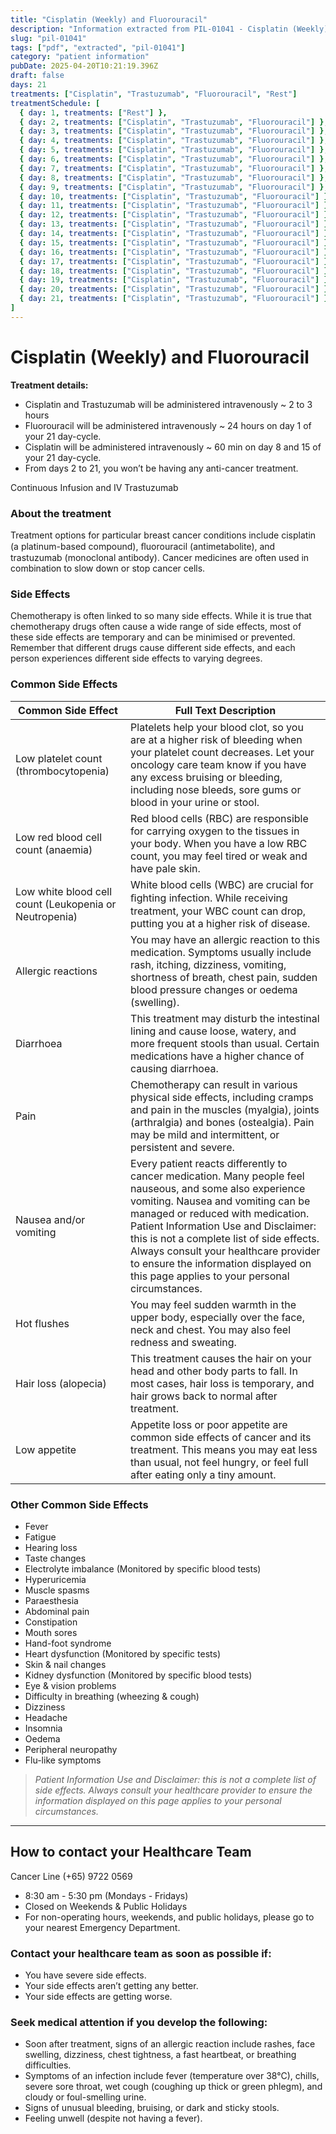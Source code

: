 ```yaml
---
title: "Cisplatin (Weekly) and Fluorouracil"
description: "Information extracted from PIL-01041 - Cisplatin (Weekly) and Fluorouracil Continuous Infusion and IV Trastuzumab.pdf"
slug: "pil-01041"
tags: ["pdf", "extracted", "pil-01041"]
category: "patient information"
pubDate: 2025-04-20T10:21:19.396Z
draft: false
days: 21
treatments: ["Cisplatin", "Trastuzumab", "Fluorouracil", "Rest"]
treatmentSchedule: [
  { day: 1, treatments: ["Rest"] },
  { day: 2, treatments: ["Cisplatin", "Trastuzumab", "Fluorouracil"] },
  { day: 3, treatments: ["Cisplatin", "Trastuzumab", "Fluorouracil"] },
  { day: 4, treatments: ["Cisplatin", "Trastuzumab", "Fluorouracil"] },
  { day: 5, treatments: ["Cisplatin", "Trastuzumab", "Fluorouracil"] },
  { day: 6, treatments: ["Cisplatin", "Trastuzumab", "Fluorouracil"] },
  { day: 7, treatments: ["Cisplatin", "Trastuzumab", "Fluorouracil"] },
  { day: 8, treatments: ["Cisplatin", "Trastuzumab", "Fluorouracil"] },
  { day: 9, treatments: ["Cisplatin", "Trastuzumab", "Fluorouracil"] },
  { day: 10, treatments: ["Cisplatin", "Trastuzumab", "Fluorouracil"] },
  { day: 11, treatments: ["Cisplatin", "Trastuzumab", "Fluorouracil"] },
  { day: 12, treatments: ["Cisplatin", "Trastuzumab", "Fluorouracil"] },
  { day: 13, treatments: ["Cisplatin", "Trastuzumab", "Fluorouracil"] },
  { day: 14, treatments: ["Cisplatin", "Trastuzumab", "Fluorouracil"] },
  { day: 15, treatments: ["Cisplatin", "Trastuzumab", "Fluorouracil"] },
  { day: 16, treatments: ["Cisplatin", "Trastuzumab", "Fluorouracil"] },
  { day: 17, treatments: ["Cisplatin", "Trastuzumab", "Fluorouracil"] },
  { day: 18, treatments: ["Cisplatin", "Trastuzumab", "Fluorouracil"] },
  { day: 19, treatments: ["Cisplatin", "Trastuzumab", "Fluorouracil"] },
  { day: 20, treatments: ["Cisplatin", "Trastuzumab", "Fluorouracil"] },
  { day: 21, treatments: ["Cisplatin", "Trastuzumab", "Fluorouracil"] }
]
---
```



# Cisplatin (Weekly) and Fluorouracil

<TreatmentGrid treatmentSchedule={treatmentSchedule} />



**Treatment details:**
- Cisplatin and Trastuzumab will be administered intravenously ~ 2 to 3 hours
- Fluorouracil will be administered intravenously ~ 24 hours on day 1 of your 21 day-cycle.
- Cisplatin will be administered intravenously ~ 60 min on day 8 and 15 of your 21 day-cycle.
- From days 2 to 21, you won’t be having any anti-cancer treatment.

Continuous Infusion and IV Trastuzumab

### About the treatment
Treatment options for particular breast cancer conditions include cisplatin (a platinum-based
compound), ﬂuorouracil (antimetabolite), and trastuzumab (monoclonal antibody). Cancer medicines
are often used in combination to slow down or stop cancer cells.

### Side Effects
Chemotherapy is often linked to so many side effects. While it is true that chemotherapy drugs often
cause a wide range of side effects, most of these side effects are temporary and can be minimised or
prevented. Remember that different drugs cause different side effects, and each person experiences
different side effects to varying degrees.

### Common Side Effects

| Common Side Effect | Full Text Description |
|--------------------|----------------------|
| Low platelet count (thrombocytopenia) | Platelets help your blood clot, so you are at a higher risk of bleeding when your platelet count decreases. Let your oncology care team know if you have any excess bruising or bleeding, including nose bleeds, sore gums or blood in your urine or stool. |
| Low red blood cell count (anaemia) | Red blood cells (RBC) are responsible for carrying oxygen to the tissues in your body. When you have a low RBC count, you may feel tired or weak and have pale skin. |
| Low white blood cell count (Leukopenia or Neutropenia) | White blood cells (WBC) are crucial for ﬁghting infection. While receiving treatment, your WBC count can drop, putting you at a higher risk of disease. |
| Allergic reactions | You may have an allergic reaction to this medication. Symptoms usually include rash, itching, dizziness, vomiting, shortness of breath, chest pain, sudden blood pressure changes or oedema (swelling). |
| Diarrhoea | This treatment may disturb the intestinal lining and cause loose, watery, and more frequent stools than usual. Certain medications have a higher chance of causing diarrhoea. |
| Pain | Chemotherapy can result in various physical side effects, including cramps and pain in the muscles (myalgia), joints (arthralgia) and bones (ostealgia). Pain may be mild and intermittent, or persistent and severe. |
| Nausea and/or vomiting | Every patient reacts differently to cancer medication. Many people feel nauseous, and some also experience vomiting. Nausea and vomiting can be managed or reduced with medication. Patient Information Use and Disclaimer: this is not a complete list of side effects. Always consult your healthcare provider to ensure the information displayed on this page applies to your personal circumstances. |
| Hot flushes | You may feel sudden warmth in the upper body, especially over the face, neck and chest. You may also feel redness and sweating. |
| Hair loss (alopecia) | This treatment causes the hair on your head and other body parts to fall. In most cases, hair loss is temporary, and hair grows back to normal after treatment. |
| Low appetite | Appetite loss or poor appetite are common side effects of cancer and its treatment. This means you may eat less than usual, not feel hungry, or feel full after eating only a tiny amount. |

### Other Common Side Effects

- Fever
- Fatigue
- Hearing loss
- Taste changes
- Electrolyte imbalance (Monitored by specific blood tests)
- Hyperuricemia
- Muscle spasms
- Paraesthesia
- Abdominal pain
- Constipation
- Mouth sores
- Hand-foot syndrome
- Heart dysfunction (Monitored by specific tests)
- Skin & nail changes
- Kidney dysfunction (Monitored by specific blood tests)
- Eye & vision problems
- Difficulty in breathing (wheezing & cough)
- Dizziness
- Headache
- Insomnia
- Oedema
- Peripheral neuropathy
- Flu-like symptoms

> _Patient Information Use and Disclaimer: this is not a complete list of side effects. Always consult your healthcare provider to ensure the information displayed on this page applies to your personal circumstances._


---
## How to contact your Healthcare Team
<span class="text-red-500 font-bold text-xl">
Cancer Line (+65) 9722 0569
</span>

- 8:30 am - 5:30 pm (Mondays - Fridays)
- Closed on Weekends & Public Holidays
- For non-operating hours, weekends, and public holidays, please go to your nearest Emergency Department.

### Contact your healthcare team as soon as possible if:
- You have severe side effects.
- Your side effects aren’t getting any better.
- Your side effects are getting worse.

### Seek medical attention if you develop the following:
- Soon after treatment, signs of an allergic reaction include rashes, face swelling, dizziness, chest tightness, a fast heartbeat, or breathing difficulties.
- Symptoms of an infection include fever (temperature over 38°C), chills, severe sore throat, wet cough (coughing up thick or green phlegm), and cloudy or foul-smelling urine.
- Signs of unusual bleeding, bruising, or dark and sticky stools.
- Feeling unwell (despite not having a fever).
